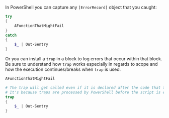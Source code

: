 In PowerShell you can capture any `[ErrorRecord]` object that you caught:

```powershell
try
{
    AFunctionThatMightFail
}
catch
{
    $_ | Out-Sentry
}
```

Or you can install a `trap` in a block to log errors that occur within that block. 
Be sure to understand how `trap` works especially in regards to scope and how the execution continues/breaks when `trap` is used.

```powershell
AFunctionThatMightFail

# The trap will get called even if it is declared after the code that throws.
# It's because traps are processed by PowerShell before the script is executed.
trap 
{
    $_ | Out-Sentry
}
```
